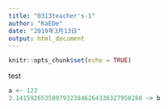 ```yaml
---
title: "0313teacher's-1"
author: "KaEDe"
date: "2019年3月13日"
output: html_document
---
```


```r
knitr::opts_chunk$set(echo = TRUE)
```

test

```r
a <- 123
3.14159265358979323846264338327950288 -> b

```